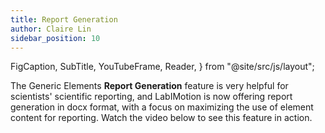 ```yaml
---
title: Report Generation
author: Claire Lin
sidebar_position: 10
---
```


  FigCaption,
  SubTitle,
  YouTubeFrame,
  Reader,
} from "@site/src/js/layout";

<SubTitle text="A Documentation for Facilitating Scientific Reporting" />
<Reader text="User" />

The Generic Elements **Report Generation** feature is very helpful for scientists' scientific reporting, and LabIMotion is now offering report generation in docx format, with a focus on maximizing the use of element content for reporting. Watch the video below to see this feature in action.

<YouTubeFrame
  src="https://www.youtube-nocookie.com/embed/XUbMF99Aku0"
  title="Generic Element Report Generation"
/>
<FigCaption text="Generic Element Report Generation" />
